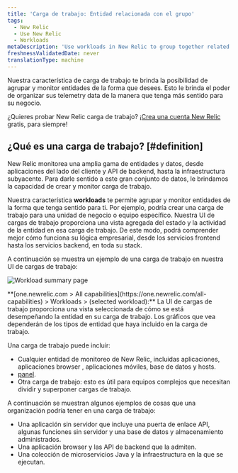 ```yaml
---
title: 'Carga de trabajo: Entidad relacionada con el grupo'
tags:
  - New Relic
  - Use New Relic
  - Workloads
metaDescription: 'Use workloads in New Relic to group together related entities that make up a business unit or team unit, making it easier to isolate and troubleshoot issues.'
freshnessValidatedDate: never
translationType: machine
---
```



Nuestra característica de carga de trabajo te brinda la posibilidad de agrupar y monitor entidades de la forma que desees. Esto le brinda el poder de organizar sus telemetry data de la manera que tenga más sentido para su negocio.

¿Quieres probar New Relic carga de trabajo? [¡Crea una cuenta New Relic](https://newrelic.com/signup) gratis, para siempre!

## ¿Qué es una carga de trabajo? [#definition]

New Relic monitorea una amplia gama de entidades y datos, desde aplicaciones del lado del cliente y API de backend, hasta la infraestructura subyacente. Para darle sentido a este gran conjunto de datos, le brindamos la capacidad de crear y monitor carga de trabajo.

Nuestra característica <DoNotTranslate>**workloads**</DoNotTranslate> te permite agrupar y monitor entidades de la forma que tenga sentido para ti. Por ejemplo, podría crear una carga de trabajo para una unidad de negocio o equipo específico. Nuestra UI de cargas de trabajo proporciona una vista agregada del estado y la actividad de la entidad en esa carga de trabajo. De este modo, podrá comprender mejor cómo funciona su lógica empresarial, desde los servicios frontend hasta los servicios backend, en toda su stack.

A continuación se muestra un ejemplo de una carga de trabajo en nuestra UI de cargas de trabajo:

<img
  title="Workload summary page"
  alt="Workload summary page"
  src={workloadsWorkloadSummaryPage}
/>

<figcaption>
  <DoNotTranslate>**[one.newrelic.com > All capabilities](https://one.newrelic.com/all-capabilities) > Workloads > (selected workload):**</DoNotTranslate> La UI de cargas de trabajo proporciona una vista seleccionada de cómo se está desempeñando la entidad en su carga de trabajo. Los gráficos que vea dependerán de los tipos de entidad que haya incluido en la carga de trabajo.
</figcaption>

Una carga de trabajo puede incluir:

* Cualquier entidad de monitoreo de New Relic, incluidas aplicaciones, aplicaciones browser , aplicaciones móviles, base de datos y hosts.
* [panel](/docs/dashboards/new-relic-one-dashboards/get-started/introduction-new-relic-one-dashboards).
* Otra carga de trabajo: esto es útil para equipos complejos que necesitan dividir y superponer cargas de trabajo.

A continuación se muestran algunos ejemplos de cosas que una organización podría tener en una carga de trabajo:

* Una aplicación sin servidor que incluye una puerta de enlace API, algunas funciones sin servidor y una base de datos y almacenamiento administrados.
* Una aplicación browser y las API de backend que la admiten.
* Una colección de microservicios Java y la infraestructura en la que se ejecutan.